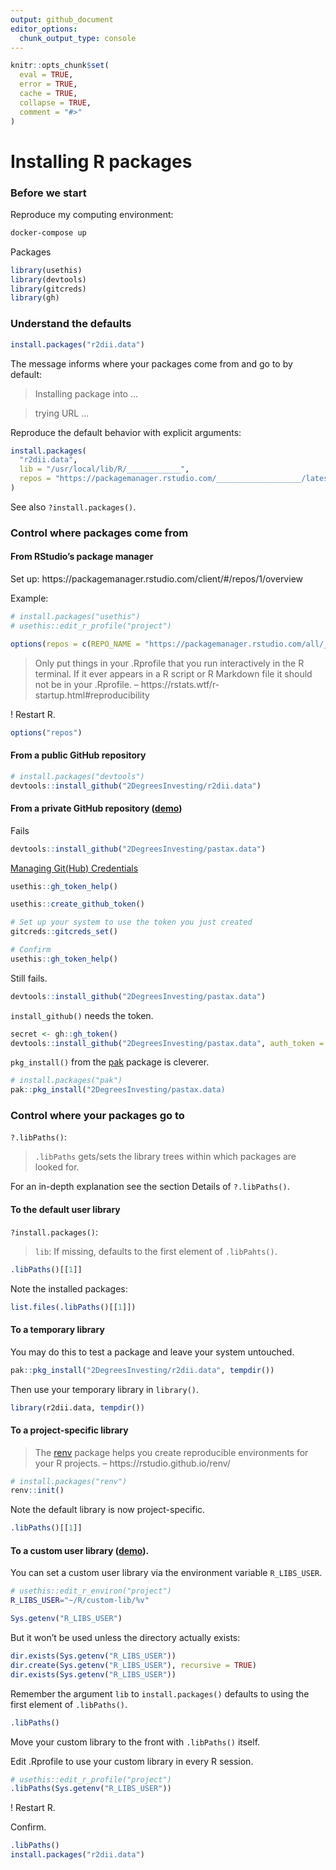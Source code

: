 ```yaml
---
output: github_document
editor_options: 
  chunk_output_type: console
---
```


```r
knitr::opts_chunk$set(
  eval = TRUE,
  error = TRUE,
  cache = TRUE,
  collapse = TRUE,
  comment = "#>"
)
```

# Installing R packages

### Before we start

Reproduce my computing environment:

```bash
docker-compose up
```

Packages

```r
library(usethis)
library(devtools)
library(gitcreds)
library(gh)
```

### Understand the defaults

```r
install.packages("r2dii.data")
```

The message informs where your packages come from and go to by default:

> Installing package into ...

> trying URL ...

Reproduce the default behavior with explicit arguments:

```r
install.packages(
  "r2dii.data", 
  lib = "/usr/local/lib/R/____________", 
  repos = "https://packagemanager.rstudio.com/___________________/latest"
)
```

See also `?install.packages()`.

### Control where packages come from

#### From RStudio's package manager

Set up: https://packagemanager.rstudio.com/client/#/repos/1/overview

Example:

```r
# install.packages("usethis")
# usethis::edit_r_profile("project")

options(repos = c(REPO_NAME = "https://packagemanager.rstudio.com/all/__linux__/focal/latest"))
```

> Only put things in your .Rprofile that you run interactively in the R
terminal. If it ever appears in a R script or R Markdown file it should not be
in your .Rprofile. -- https://rstats.wtf/r-startup.html#reproducibility

! Restart R.

```r
options("repos")
```

#### From a public GitHub repository

```r
# install.packages("devtools")
devtools::install_github("2DegreesInvesting/r2dii.data")
```

#### From a private GitHub repository ([demo](https://youtu.be/LvzljgPrsjg))

Fails

```r
devtools::install_github("2DegreesInvesting/pastax.data")
```

[Managing Git(Hub) Credentials](https://usethis.r-lib.org/articles/git-credentials.html)

```r
usethis::gh_token_help()

usethis::create_github_token()

# Set up your system to use the token you just created
gitcreds::gitcreds_set()

# Confirm
usethis::gh_token_help()
```

Still fails.

```r
devtools::install_github("2DegreesInvesting/pastax.data")
```

`install_github()` needs the token.

```r
secret <- gh::gh_token()
devtools::install_github("2DegreesInvesting/pastax.data", auth_token = secret)
```

`pkg_install()` from the [pak](https://pak.r-lib.org/) package is cleverer.

```r
# install.packages("pak")
pak::pkg_install("2DegreesInvesting/pastax.data)
```

### Control where your packages go to

`?.libPaths()`:

> `.libPaths` gets/sets the library trees within which packages are looked for.

For an in-depth explanation see the section Details of `?.libPaths()`.

#### To the default user library

`?install.packages()`:

> `lib`: If missing, defaults to the first element of `.libPahts()`.

```r
.libPaths()[[1]]
```

Note the installed packages:

```r
list.files(.libPaths()[[1]])
```

#### To a temporary library

You may do this to test a package and leave your system untouched.

```r
pak::pkg_install("2DegreesInvesting/r2dii.data", tempdir())
```

Then use your temporary library in `library()`.

```r
library(r2dii.data, tempdir())
```

#### To a project-specific library

> The [renv](https://rstudio.github.io/renv/) package helps you create
reproducible environments for your R projects. --
https://rstudio.github.io/renv/

```r
# install.packages("renv")
renv::init()    
```

Note the default library is now project-specific.

```r
.libPaths()[[1]]
```

#### To a custom user library ([demo](https://youtu.be/sbp5Q8niTho)).

You can set a custom user library via the environment variable `R_LIBS_USER`.

```bash
# usethis::edit_r_environ("project")
R_LIBS_USER="~/R/custom-lib/%v"
```

```r
Sys.getenv("R_LIBS_USER")
```

But it won't be used unless the directory actually exists:

```r
dir.exists(Sys.getenv("R_LIBS_USER"))
dir.create(Sys.getenv("R_LIBS_USER"), recursive = TRUE)
dir.exists(Sys.getenv("R_LIBS_USER"))
```

Remember the argument `lib` to `install.packages()` defaults to using the first
element of `.libPaths()`. 

```r
.libPaths()
```

Move your custom library to the front with `.libPaths()` itself. 

Edit .Rprofile to use your custom library in every R session.

```r
# usethis::edit_r_profile("project")
.libPaths(Sys.getenv("R_LIBS_USER"))
```

! Restart R.

Confirm.

```r
.libPaths()
install.packages("r2dii.data")
```
